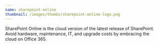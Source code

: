 ```yaml
---
name: sharepoint-online
thumbnail: /images/thumbs/sharepoint-online-logo.png
---
```


SharePoint Online is the cloud version of the latest release of SharePoint. Avoid hardware, maintenance, IT, and upgrade costs by embracing the cloud on Office 365.
